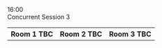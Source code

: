 
<div className="ProgramLineItem">
    <div className="cpTime">
        16:00
    </div>
    <div className="cpItems">
        <div className="cpSingleEntry titleEntry">
            <div className="cpBigTitleText">
            Concurrent Session 3
            </div>
        </div>
    </div>
</div>
<div className="ProgramLineItem">
    <table className='cpTable'>
        <tr>
            <th>
                Room 1 TBC
            </th>
            <th>
                Room 2 TBC
            </th>
            <th>
                Room 3 TBC
            </th>
        </tr>
        <DisplaySessionsWithIDs csKey={3} sessionIDList={[1, 2]} />
    </table>
</div>